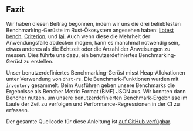 ## Fazit

Wir haben diesen Beitrag begonnen, indem wir uns die drei beliebtesten Benchmarking-Gerüste im Rust-Ökosystem angesehen haben:
[libtest bench][libtest bench], [Criterion][criterion], und [Iai][iai].
Auch wenn diese die Mehrheit der Anwendungsfälle abdecken mögen,
kann es manchmal notwendig sein, etwas anderes als die Echtzeit oder die Anzahl der Anweisungen zu messen.
Dies führte uns dazu, ein benutzerdefiniertes Benchmarking-Gerüst zu erstellen.

Unser benutzerdefiniertes Benchmarking-Gerüst misst Heap-Allokationen unter Verwendung von `dhat-rs`.
Die Benchmark-Funktionen wurden mit `inventory` gesammelt.
Beim Ausführen geben unsere Benchmarks die Ergebnisse als Bencher Metric Format (BMF) JSON aus.
Wir konnten dann Bencher nutzen, um unsere benutzerdefinierten Benchmark-Ergebnisse im Laufe der Zeit zu verfolgen
und Performance-Regressionen in der CI zu erfassen.

Der gesamte Quellcode für diese Anleitung ist [auf GitHub verfügbar][github bencher].

[github bencher]: https://github.com/bencherdev/bencher/tree/main/examples/rust/custom

[libtest bench]: /de/learn/benchmarking/rust/libtest-bench/
[criterion]: /de/learn/benchmarking/rust/criterion/
[iai]: /de/learn/benchmarking/rust/iai/
